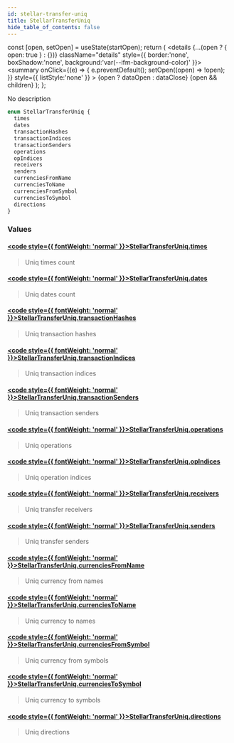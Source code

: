 ```yaml
---
id: stellar-transfer-uniq
title: StellarTransferUniq
hide_table_of_contents: false
---
```







  const [open, setOpen] = useState(startOpen);
  return (
    <details {...(open ? { open: true } : {})} className="details" style={{ border:'none', boxShadow:'none', background:'var(--ifm-background-color)' }}>
      <summary
        onClick={(e) => {
          e.preventDefault();
          setOpen((open) => !open);
        }}
        style={{ listStyle:'none' }}
      >
      {open ? dataOpen : dataClose}
      </summary>
      {open && children}
    </details>
  );
};








No description


```graphql
enum StellarTransferUniq {
  times
  dates
  transactionHashes
  transactionIndices
  transactionSenders
  operations
  opIndices
  receivers
  senders
  currenciesFromName
  currenciesToName
  currenciesFromSymbol
  currenciesToSymbol
  directions
}
```




### Values

#### [<code style={{ fontWeight: 'normal' }}>StellarTransferUniq.<b>times</b></code>](#)  
> 
> 
> Uniq times count
> 

#### [<code style={{ fontWeight: 'normal' }}>StellarTransferUniq.<b>dates</b></code>](#)  
> 
> 
> Uniq dates count
> 

#### [<code style={{ fontWeight: 'normal' }}>StellarTransferUniq.<b>transactionHashes</b></code>](#)  
> 
> 
> Uniq transaction hashes
> 

#### [<code style={{ fontWeight: 'normal' }}>StellarTransferUniq.<b>transactionIndices</b></code>](#)  
> 
> 
> Uniq transaction indices
> 

#### [<code style={{ fontWeight: 'normal' }}>StellarTransferUniq.<b>transactionSenders</b></code>](#)  
> 
> 
> Uniq transaction senders
> 

#### [<code style={{ fontWeight: 'normal' }}>StellarTransferUniq.<b>operations</b></code>](#)  
> 
> 
> Uniq operations
> 

#### [<code style={{ fontWeight: 'normal' }}>StellarTransferUniq.<b>opIndices</b></code>](#)  
> 
> 
> Uniq operation indices
> 

#### [<code style={{ fontWeight: 'normal' }}>StellarTransferUniq.<b>receivers</b></code>](#)  
> 
> 
> Uniq transfer receivers
> 

#### [<code style={{ fontWeight: 'normal' }}>StellarTransferUniq.<b>senders</b></code>](#)  
> 
> 
> Uniq transfer senders
> 

#### [<code style={{ fontWeight: 'normal' }}>StellarTransferUniq.<b>currenciesFromName</b></code>](#)  
> 
> 
> Uniq currency from names
> 

#### [<code style={{ fontWeight: 'normal' }}>StellarTransferUniq.<b>currenciesToName</b></code>](#)  
> 
> 
> Uniq currency to names
> 

#### [<code style={{ fontWeight: 'normal' }}>StellarTransferUniq.<b>currenciesFromSymbol</b></code>](#)  
> 
> 
> Uniq currency from symbols
> 

#### [<code style={{ fontWeight: 'normal' }}>StellarTransferUniq.<b>currenciesToSymbol</b></code>](#)  
> 
> 
> Uniq currency to symbols
> 

#### [<code style={{ fontWeight: 'normal' }}>StellarTransferUniq.<b>directions</b></code>](#)  
> 
> 
> Uniq directions
> 



